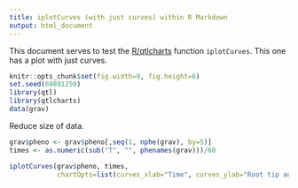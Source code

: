 ```yaml
---
title: iplotCurves (with just curves) within R Markdown
output: html_document
---
```


This document serves to test the
[R/qtlcharts](http://kbroman.org/qtlcharts) function `iplotCurves`.
This one has a plot with just curves.

```r
knitr::opts_chunk$set(fig.width=9, fig.height=6)
set.seed(69891250)
library(qtl)
library(qtlcharts)
data(grav)
```

Reduce size of data.

```r
grav$pheno <- grav$pheno[,seq(1, nphe(grav), by=5)]
times <- as.numeric(sub("T", "", phenames(grav)))/60
```

```r
iplotCurves(grav$pheno, times,
            chartOpts=list(curves_xlab="Time", curves_ylab="Root tip angle"))
```
